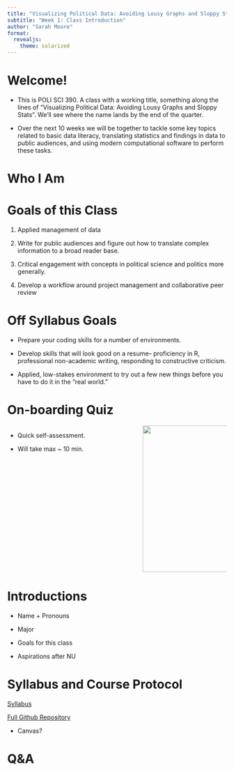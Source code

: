 ```yaml
---
title: "Visualizing Political Data: Avoiding Lousy Graphs and Sloppy Stats"
subtitle: "Week 1: Class Introduction"
author: "Sarah Moore" 
format: 
  revealjs: 
    theme: solarized
---
```


# Welcome!

- This is POLI SCI 390. A class with a working title, something along the lines of "Visualizing Political Data: Avoiding Lousy Graphs and Sloppy Stats". We'll see where the name lands by the end of the quarter.

- Over the next 10 weeks we will be together to tackle some key topics related to basic data literacy, translating statistics and findings in data to public audiences, and using modern computational software to perform these tasks. 

# Who I Am 



# Goals of this Class 

1. Applied management of data

2. Write for public audiences and figure out how to translate complex information to a broad reader base. 

3. Critical engagement with concepts in political science and politics more generally. 

4. Develop a workflow around project management and collaborative peer review 

# Off Syllabus Goals

- Prepare your coding skills for a number of environments.

- Develop skills that will look good on a resume-- proficiency in R, professional non-academic writing, responding to constructive criticism. 
- Applied, low-stakes environment to try out a few new things before you have to do it in the "real world." 

# On-boarding Quiz

:::: {.columns}

::: {.column width="60%"}

- Quick self-assessment. 

- Will take max ~ 10 min. 
:::

::: {.column width="40%"}
<center> <img src="onboard_quiz.png" style="width: 35vw; min-width: 330px;" /> </center> 

:::

::::

# Introductions 

- Name + Pronouns 

- Major 

- Goals for this class

- Aspirations after NU 

# Syllabus and Course Protocol 

[Syllabus](https://github.com/sarah-moore/lousy-graphs/blob/main/README.md)

[Full Github Repository](www.github.com/sarah-moore/lousy-graphs)

- Canvas?

# Q&A 
